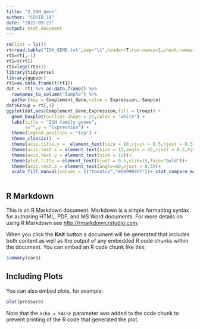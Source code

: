 ---
title: "2.IGH_gene"
author: "COVID_19"
date: "2022-09-21"
output: html_document
---

```{r setup, include=FALSE}
rm(list = ls())
rt=read.table("IGH_GENE.txt",sep="\t",header=T,row.names=1,check.names=F)    
rt1=rt[,-1]
rt1=t(rt1)
rt1=log2(rt1+1)
library(tidyverse)
library(ggpubr)
rt1=as.data.frame(t(rt1))
dat <- rt1 %>% as.data.frame() %>%
  rownames_to_column("Sample") %>% 
  gather(key = Complement_Gene,value = Expression,-Sample)
dat$Group = rt[,1]
ggplot(dat,aes(Complement_Gene,Expression,fill = Group)) + 
  geom_boxplot(outlier.shape = 21,color = "white") + 
  labs(title = "IGH family genes", 
       x="",y = "Expression") +
  theme(legend.position = "top") +   
  theme_classic()  + 
  theme(axis.title.y =  element_text(size = 10,vjust = 0.5,hjust = 0.5))+
  theme(axis.text.x = element_text(size = 12,angle = 45,vjust = 0.5,hjust = 0.5))+
  theme(axis.text.y = element_text(size = 12))+
  theme(plot.title = element_text(hjust = 0.5,size=15,face="bold"))+
  theme(axis.text.x = element_text(angle=60,vjust = 0.5))+
  scale_fill_manual(values = c("tomato2","#0099B4FF"))+ stat_compare_means(aes(group = Group,label = ..p.signif..),method = "wilcox.test")
  
```

## R Markdown

This is an R Markdown document. Markdown is a simple formatting syntax for authoring HTML, PDF, and MS Word documents. For more details on using R Markdown see <http://rmarkdown.rstudio.com>.

When you click the **Knit** button a document will be generated that includes both content as well as the output of any embedded R code chunks within the document. You can embed an R code chunk like this:

```{r cars}
summary(cars)
```

## Including Plots

You can also embed plots, for example:

```{r pressure, echo=FALSE}
plot(pressure)
```

Note that the `echo = FALSE` parameter was added to the code chunk to prevent printing of the R code that generated the plot.
